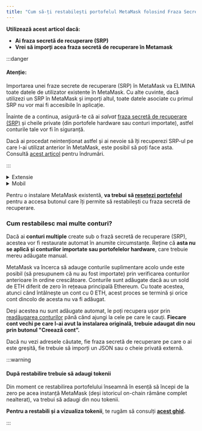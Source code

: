 ```yaml
---
title: "Cum să-ți restabilești portofelul MetaMask folosind Fraza Secretă de Recuperare (SRP)"
---
```



**Utilizează acest articol dacă:**

- **Ai fraza secretă de recuperare (SRP)**
- **Vrei să imporți acea fraza secretă de recuperare în Metamask**

:::danger

#### Atenție:

Importarea unei fraze secrete de recuperare (SRP) în MetaMask va ELIMINA toate datele de utilizator existente în MetaMask. Cu alte cuvinte, dacă utilizezi un SRP în MetaMask și imporți altul, toate datele asociate cu primul SRP nu vor mai fi accesibile în aplicație.

Înainte de a continua, asigură-te că ai _salvat_ [fraza secretă de recuperare (SRP)](/privacy-and-security/how-to-reveal-your-secret-recovery-phrase) și cheile private (din portofele hardware sau conturi importate), astfel conturile tale vor fi în siguranță.

Dacă ai procedat neintenționat astfel și ai nevoie să îți recuperezi SRP-ul pe care l-ai utilizat anterior în MetaMask, este posibil să poți face asta. Consultă [acest articol](/managing-my-wallet/secret-recovery-phrase-and-private-keys/can-i-access-my-accounts-without-my-secret-recovery-phrase) pentru îndrumări.

:::

<Tabs>

<TabItem value="Instalare nouă" label="Instalare nouă">

<details>
<summary>Extensie</summary>

<div>

1. În timp ce configurezi o nouă instalare a MetaMask, apasă pe "Importă un portofel existent" ("Import an existing wallet"):

   {" "}

   <div class="center-container">
     <div class="img-large">
       <img
         src={
           require("../../../../../../img/managing-my-wallet/resetting-deleting-and-restoring/how-to-restore-your-metamask-wallet-from-secret-recovery-phrase/MetaMask_SRP_recovery_desktop.gif")
             .default
         }
         alt="MetaMask SRP recovery desktop"
       />
     </div>
   </div>

2. Urmărește instrucțiunile pentru a introduce fraza secretă de recuperare (SRP). Introdu fiecare cuvânt în căsuțe separate; asigură-te că scrii fiecare cuvânt cu litere mici și fără spații.

   {" "}

   <div class="center-container">
     <div class="img-large">
       <img
         src={
           require("../../../../../../img/managing-my-wallet/resetting-deleting-and-restoring/how-to-restore-your-metamask-wallet-from-secret-recovery-phrase/MetaMask_SRP_recovery_desktop.png")
             .default
         }
         alt="MetaMask SRP recovery desktop"
       />
     </div>
   </div>

</div>
</details>

<details>
<summary>Mobil</summary>

<div>

1. Când instalezi MetaMask, apasă pe butonul "Importă utilizând fraza secretă de recuperare" ("Import using Secret Recovery Phrase"):

   {" "}

   <div class="center-container">
     <div class="img-small">
       <img
         src={
           require("../../../../../../img/managing-my-wallet/resetting-deleting-and-restoring/how-to-restore-your-metamask-wallet-from-secret-recovery-phrase/MetaMask_SRP_recovery_mobile2.gif")
             .default
         }
         alt="MetaMask SRP recovery mobile"
       />
     </div>
   </div>

2. Introdu toată fraza în casuța alocată textului. Scrie toate cele 12 cuvinte în ordinea corectă, cu litere mici și cu un spațiu între fiecare cuvânt. Nu lăsa spațiu suplimentar după ultimul cuvânt. Aici poți vedea cum arată:

   {" "}

   <div class="center-container">
     <div class="img-small">
       <img
         src={
           require("../../../../../../img/managing-my-wallet/resetting-deleting-and-restoring/how-to-restore-your-metamask-wallet-from-secret-recovery-phrase/MetaMask_SRP_recovery_mobile.gif")
             .default
         }
         alt="MetaMask SRP recovery mobile"
       />
     </div>
   </div>

</div>
</details>

</TabItem>

<TabItem value="Instalare existentă" label="Instalare existentă">

Pentru o instalare MetaMask existentă, **va trebui să [resetezi portofelul](/managing-my-wallet/resetting-deleting-and-restoring/how-to-reset-your-wallet)** pentru a accesa butonul care îți permite să restabilești cu fraza secretă de recuperare.

### Cum restabilesc mai multe conturi?

Dacă ai **conturi multiple** create sub o frază secretă de recuperare (SRP), acestea vor fi restaurate automat în anumite circumstanțe. Reține că **asta nu se aplică și conturilor importate sau portofelelor hardware**, care trebuie mereu adăugate manual.

MetaMask va încerca să adauge conturile suplimentare acolo unde este posibil (să presupunem că nu au fost importate) prin verificarea conturilor anterioare în ordine crescătoare. Conturile sunt adăugate dacă au un sold de ETH diferit de zero în rețeaua principală Ethereum. Cu toate acestea, atunci când întâlnește un cont cu 0 ETH, acest proces se termină și orice cont dincolo de acesta nu va fi adăugat.

Deși acestea nu sunt adăugate automat, le poți recupera ușor prin [readăugarea conturilor](/managing-my-wallet/accounts-and-addresses/how-to-add-missing-accounts-after-restoring-with-secret-recovery-phrase) până când ajungi la cele pe care le cauți. **Fiecare cont vechi pe care l-ai avut la instalarea originală, trebuie adaugat din nou prin butonul "Creează cont”.**

Dacă nu vezi adresele căutate, fie fraza secretă de recuperare pe care o ai este greșită, fie trebuie să imporți un JSON sau o cheie privată externă.

:::warning

#### După restabilire trebuie să adaugi tokenii

Din moment ce restabilirea portofelului înseamnă în esență să începi de la zero pe acea instanță MetaMask (deși istoricul on-chain rămâne complet nealterat), va trebui să adaugi din nou tokenii.

**Pentru a restabili și a vizualiza tokenii**, te rugăm să consulți **[acest ghid](/managing-my-tokens/custom-tokens/how-to-display-tokens-in-metamask).**

:::

</TabItem>

</Tabs>
